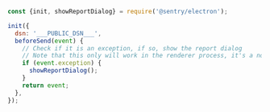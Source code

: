 ```javascript
const {init, showReportDialog} = require('@sentry/electron');

init({
  dsn: '___PUBLIC_DSN___',
  beforeSend(event) {
    // Check if it is an exception, if so, show the report dialog
    // Note that this only will work in the renderer process, it's a noop on the main process
    if (event.exception) {
      showReportDialog();
    }
    return event;
  },
});
```
